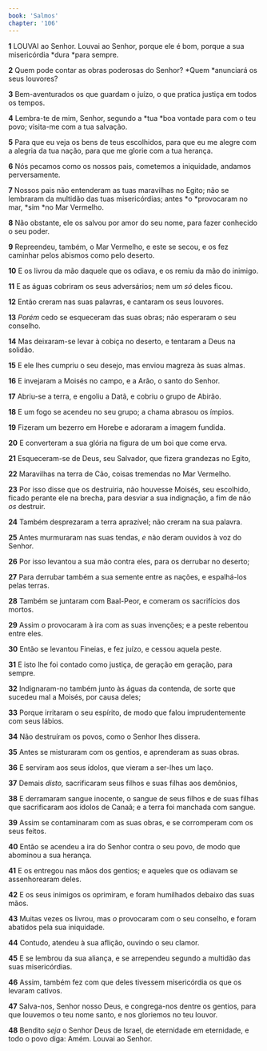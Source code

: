 ```yaml
---
book: 'Salmos'
chapter: '106'
---
```


**1** LOUVAI ao Senhor. Louvai ao Senhor, porque ele é bom, porque a sua misericórdia *dura *para sempre.

**2** Quem pode contar as obras poderosas do Senhor? *Quem *anunciará os seus louvores?

**3** Bem-aventurados os que guardam o juízo, o que pratica justiça em todos os tempos.

**4** Lembra-te de mim, Senhor, segundo a *tua *boa vontade para com o teu povo; visita-me com a tua salvação.

**5** Para que eu veja os bens de teus escolhidos, para que eu me alegre com a alegria da tua nação, para que me glorie com a tua herança.

**6** Nós pecamos como os nossos pais, cometemos a iniquidade, andamos perversamente.

**7** Nossos pais não entenderam as tuas maravilhas no Egito; não se lembraram da multidão das tuas misericórdias; antes *o *provocaram no mar, *sim *no Mar Vermelho.

**8** Não obstante, ele os salvou por amor do seu nome, para fazer conhecido o seu poder.

**9** Repreendeu, também, o Mar Vermelho, e este se secou, e os fez caminhar pelos abismos como pelo deserto.

**10** E os livrou da mão daquele que os odiava, e os remiu da mão do inimigo.

**11** E as águas cobriram os seus adversários; nem um _só_ deles ficou.

**12** Então creram nas suas palavras, e cantaram os seus louvores.

**13** _Porém_ cedo se esqueceram das suas obras; não esperaram o seu conselho.

**14** Mas deixaram-se levar à cobiça no deserto, e tentaram a Deus na solidão.

**15** E ele lhes cumpriu o seu desejo, mas enviou magreza às suas almas.

**16** E invejaram a Moisés no campo, e a Arão, o santo do Senhor.

**17** Abriu-se a terra, e engoliu a Datã, e cobriu o grupo de Abirão.

**18** E um fogo se acendeu no seu grupo; a chama abrasou os ímpios.

**19** Fizeram um bezerro em Horebe e adoraram a imagem fundida.

**20** E converteram a sua glória na figura de um boi que come erva.

**21** Esqueceram-se de Deus, seu Salvador, que fizera grandezas no Egito,

**22** Maravilhas na terra de Cão, coisas tremendas no Mar Vermelho.

**23** Por isso disse que os destruiria, não houvesse Moisés, seu escolhido, ficado perante ele na brecha, para desviar a sua indignação, a fim de não _os_ destruir.

**24** Também desprezaram a terra aprazível; não creram na sua palavra.

**25** Antes murmuraram nas suas tendas, _e_ não deram ouvidos à voz do Senhor.

**26** Por isso levantou a sua mão contra eles, para os derrubar no deserto;

**27** Para derrubar também a sua semente entre as nações, e espalhá-los pelas terras.

**28** Também se juntaram com Baal-Peor, e comeram os sacrifícios dos mortos.

**29** Assim _o_ provocaram à ira com as suas invenções; e a peste rebentou entre eles.

**30** Então se levantou Fineias, e fez juízo, e cessou aquela peste.

**31** E isto lhe foi contado como justiça, de geração em geração, para sempre.

**32** Indignaram-no também junto às águas da contenda, de sorte que sucedeu mal a Moisés, por causa deles;

**33** Porque irritaram o seu espírito, de modo que falou imprudentemente com seus lábios.

**34** Não destruíram os povos, como o Senhor lhes dissera.

**35** Antes se misturaram com os gentios, e aprenderam as suas obras.

**36** E serviram aos seus ídolos, que vieram a ser-lhes um laço.

**37** Demais _disto,_ sacrificaram seus filhos e suas filhas aos demônios,

**38** E derramaram sangue inocente, o sangue de seus filhos e de suas filhas que sacrificaram aos ídolos de Canaã; e a terra foi manchada com sangue.

**39** Assim se contaminaram com as suas obras, e se corromperam com os seus feitos.

**40** Então se acendeu a ira do Senhor contra o seu povo, de modo que abominou a sua herança.

**41** E os entregou nas mãos dos gentios; e aqueles que os odiavam se assenhorearam deles.

**42** E os seus inimigos os oprimiram, e foram humilhados debaixo das suas mãos.

**43** Muitas vezes os livrou, mas _o_ provocaram com o seu conselho, e foram abatidos pela sua iniquidade.

**44** Contudo, atendeu à sua aflição, ouvindo o seu clamor.

**45** E se lembrou da sua aliança, e se arrependeu segundo a multidão das suas misericórdias.

**46** Assim, também fez com que deles tivessem misericórdia os que os levaram cativos.

**47** Salva-nos, Senhor nosso Deus, e congrega-nos dentre os gentios, para que louvemos o teu nome santo, e nos gloriemos no teu louvor.

**48** Bendito _seja_ o Senhor Deus de Israel, de eternidade em eternidade, e todo o povo diga: Amém. Louvai ao Senhor.

